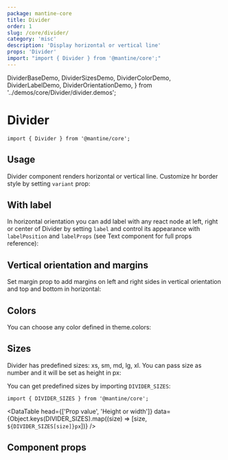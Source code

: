 ```yaml
---
package: mantine-core
title: Divider
order: 1
slug: /core/divider/
category: 'misc'
description: 'Display horizontal or vertical line'
props: 'Divider'
import: "import { Divider } from '@mantine/core';"
---
```


  DividerBaseDemo,
  DividerSizesDemo,
  DividerColorDemo,
  DividerLabelDemo,
  DividerOrientationDemo,
} from '../demos/core/Divider/divider.demos';

# Divider

<PageHeader
  source="mantine-core/src/Divider/Divider.tsx"
  docs="core/Divider.mdx"
  package="@mantine/core"
/>

```tsx
import { Divider } from '@mantine/core';
```

## Usage

Divider component renders horizontal or vertical line.
Customize hr border style by setting `variant` prop:

<DividerBaseDemo />

## With label

In horizontal orientation you can add label with any react node at left, right or center of Divider
by setting `label` and control its appearance with `labelPosition` and `labelProps`
(see <GatsbyLink to="/core/text/">Text</GatsbyLink> component for full props reference):

<DividerLabelDemo />

## Vertical orientation and margins

Set margin prop to add margins on left and right sides in vertical orientation and top and bottom in horizontal:

<DividerOrientationDemo />

## Colors

You can choose any color defined in <GatsbyLink to="/pages/theming/#colors">theme.colors</GatsbyLink>:

<DividerColorDemo />

## Sizes

Divider has predefined sizes: xs, sm, md, lg, xl.
You can pass size as number and it will be set as height in px:

<DividerSizesDemo />

You can get predefined sizes by importing `DIVIDER_SIZES`:

```tsx
import { DIVIDER_SIZES } from '@mantine/core';
```

<DataTable
  head={['Prop value', 'Height or width']}
  data={Object.keys(DIVIDER_SIZES).map((size) => [size, `${DIVIDER_SIZES[size]}px`])}
/>

## Component props

<PropsTable component="Divider" />
